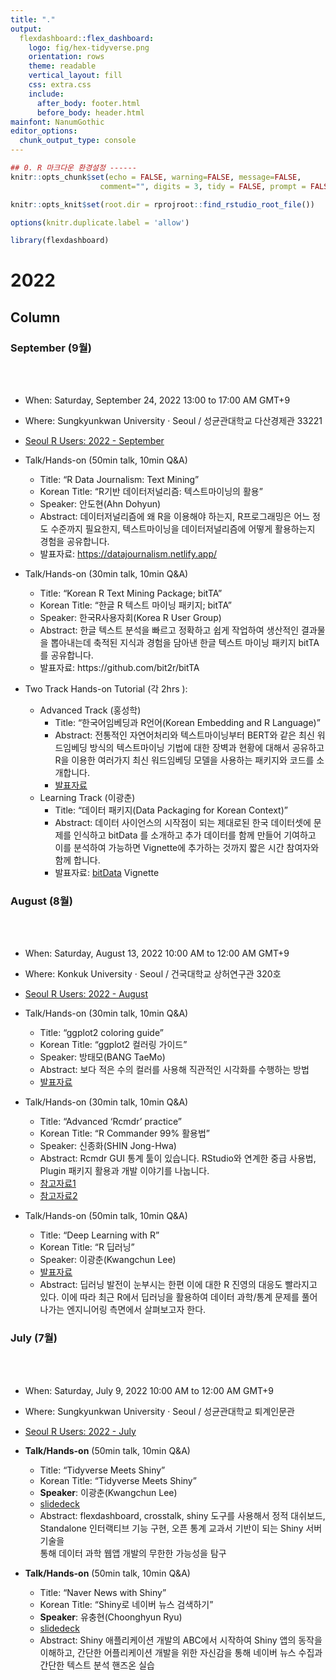 ```yaml
---
title: "."
output: 
  flexdashboard::flex_dashboard:
    logo: fig/hex-tidyverse.png
    orientation: rows    
    theme: readable
    vertical_layout: fill
    css: extra.css
    include:
      after_body: footer.html
      before_body: header.html
mainfont: NanumGothic 
editor_options: 
  chunk_output_type: console
---
```


```r
## 0. R 마크다운 환경설정 ------
knitr::opts_chunk$set(echo = FALSE, warning=FALSE, message=FALSE,
                    comment="", digits = 3, tidy = FALSE, prompt = FALSE, fig.align = 'center')

knitr::opts_knit$set(root.dir = rprojroot::find_rstudio_root_file())

options(knitr.duplicate.label = 'allow')

library(flexdashboard)
```


2022
===============================================================================


Column {.tabset}
-----------------------------------------------------------------------------

### September (9월)

<br>
<br>

- When: Saturday, September 24, 2022 13:00 to 17:00 AM GMT+9
- Where: Sungkyunkwan University · Seoul / 성균관대학교 다산경제관 33221
- [Seoul R Users: 2022 - September](https://www.meetup.com/seoul-r-meetup/events/287874898/)

- Talk/Hands-on (50min talk, 10min Q&A)
    - Title: “R Data Journalism: Text Mining”
    - Korean Title: “R기반 데이터저널리즘: 텍스트마이닝의 활용”
    - Speaker: 안도현(Ahn Dohyun)
    - Abstract: 데이터저널리즘에 왜 R을 이용해야 하는지, R프로그래밍은 어느 정도 수준까지 필요한지, 텍스트마이닝을 데이터저널리즘에 어떻게 활용하는지 경험을 공유합니다.
    - 발표자료: <https://datajournalism.netlify.app/>
- Talk/Hands-on (30min talk, 10min Q&A)
    - Title: “Korean R Text Mining Package; bitTA”
    - Korean Title: “한글 R 텍스트 마이닝 패키지; bitTA”
    - Speaker: 한국R사용자회(Korea R User Group)
    - Abstract: 한글 텍스트 분석을 빠르고 정확하고 쉽게 작업하여 생산적인 결과물을 뽑아내는데 축적된 지식과 경험을 담아낸 한글 텍스트 마이닝 패키지 bitTA를 공유합니다.
    - 발표자료: https://github.com/bit2r/bitTA
    
- Two Track Hands-on Tutorial (각 2hrs ):
    - Advanced Track (홍성학)
         * Title: "한국어임베딩과 R언어(Korean Embedding and R Language)"
         * Abstract: 전통적인 자연어처리와 텍스트마이닝부터 BERT와 같은 최신 워드임베딩 방식의 텍스트마이닝 기법에 대한 장벽과 현황에 대해서 공유하고 R을 이용한 여러가지 최신 워드임베딩 모델을 사용하는 패키지와 코드를 소개합니다.
         * [발표자료](https://aidenhong.com/presentations/korean-embedding-with-r/korean-embedding-with-r.html)
    - Learning Track (이광춘)
         * Title: "데이터 패키지(Data Packaging for Korean Context)"
         * Abstract: 데이터 사이언스의 시작점이 되는 제대로된 한국 데이터셋에 문제를 인식하고 bitData 를 소개하고 추가 데이터를 함께 만들어 기여하고 이를 분석하여 가능하면 Vignette에 추가하는 것까지 짧은 시간 참여자와 함께 합니다.
         * 발표자료: [bitData](https://r2bit.com/bitData/) Vignette

### August (8월)

<br>
<br>

- When: Saturday, August 13, 2022 10:00 AM to 12:00 AM GMT+9
- Where: Konkuk University · Seoul / 건국대학교 상허연구관 320호
- [Seoul R Users: 2022 - August](https://www.meetup.com/seoul-r-meetup/events/287301435/)

- Talk/Hands-on (30min talk, 10min Q&A)
    - Title: “ggplot2 coloring guide”
    - Korean Title: “ggplot2 컬러링 가이드”
    - Speaker: 방태모(BANG TaeMo)
    - Abstract: 보다 적은 수의 컬러를 사용해 직관적인 시각화를 수행하는 방법
    - [발표자료](https://be-favorite.github.io/Presentation_archive/coloring_guide/coloring_guide.html)
- Talk/Hands-on (30min talk, 10min Q&A)
    - Title: “Advanced 'Rcmdr' practice”
    - Korean Title: “R Commander 99% 활용법”
    - Speaker: 신종화(SHIN Jong-Hwa)
    - Abstract: Rcmdr GUI 통계 툴이 있습니다. RStudio와 연계한 중급 사용법, Plugin 패키지 활용과 개발 이야기를 나눕니다.
    - [참고자료1](https://rcmdr.kr) 
    - [참고자료2](https://modernity.tistory.com) 
- Talk/Hands-on (50min talk, 10min Q&A)
    - Title: “Deep Learning with R”
    - Korean Title: “R 딥러닝”
    - Speaker: 이광춘(Kwangchun Lee)
    - [발표자료](https://aispiration.com/united-states/)
    - Abstract: 딥러닝 발전이 눈부시는 한편 이에 대한 R 진영의 대응도 빨라지고 있다. 이에 따라 최근 R에서 딥러닝을 활용하여 데이터 과학/통계 문제를 풀어나가는 엔지니어링 측면에서 살펴보고자 한다.



### July (7월)

<br>
<br>

- When: Saturday, July 9, 2022 10:00 AM to 12:00 AM GMT+9
- Where: Sungkyunkwan University · Seoul / 성균관대학교 퇴계인문관
- [Seoul R Users: 2022 - July](https://www.meetup.com/seoul-r-meetup/events/286541787/)

- **Talk/Hands-on** (50min talk, 10min Q&A)
    - Title: "Tidyverse Meets Shiny" 
    - Korean Title: "Tidyverse Meets Shiny"
    - **Speaker**: 이광춘(Kwangchun Lee)
    - [slidedeck](https://aispiration.com/ds-authoring/tidyverse-shiny.html#1)
    - Abstract: flexdashboard, crosstalk, shiny 도구를 사용해서 정적 대쉬보드,
    Standalone 인터랙티브 기능 구현, 오픈 통계 교과서 기반이 되는 Shiny 서버 기술을  
    통해 데이터 과학 웹앱 개발의 무한한 가능성을 탐구
- **Talk/Hands-on** (50min talk, 10min Q&A)
    - Title: "Naver News with Shiny"
    - Korean Title: "Shiny로 네이버 뉴스 검색하기" 
    - **Speaker**: 유충현(Choonghyun Ryu)
    - [slidedeck](https://choonghyunryu.github.io/tidyverse-meets-shiny/)
    - Abstract: Shiny 애플리케이션 개발의 ABC에서 시작하여 Shiny 앱의 동작을 이해하고, 간단한 어플리케이션 개발을 위한 자신감을 통해 네이버 뉴스 수집과 간단한 텍스트 분석 핸즈온 실습


